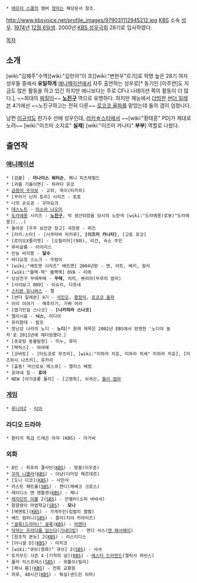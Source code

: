  * [[애프터 스쿨]]의 멤버 [[정아]]는 해당문서 참조.
http://www.kbsvoice.net/profile_images/979031112945212.jpg
[[KBS]] 소속 [[성우]]. [[1974년]] [[12월 6일]]생. 2000년 [[KBS 성우극회]] 28기로 입사하였다.

[[목차]]

== 소개 ==
[wiki:"김혜주"수맥][wiki:"김민아"이 흐][wiki:"변현우"르기]로 악명 높은 28기 여자 성우들 중에서 '''유일하게''' [[애니메이션]]에서 자주 출연하는 성우로[* 동기인 [이주연]도 지금도 많은 활동을 하고 있긴 하지만 애니보다는 주로 CF나 나레이션 쪽의 활동이 더 많다.], ~~희대의 [[찌질이]]~~ '''[[노진구]]''' 역으로 유명하다. 하지만 재능에서 [[더빙]]한 [[썬더 일레븐]] 4기에선 ~~노진구하고는 전혀 다른~~ [[로코코 울파]]를 맡았는데 둘의 갭이 엄청나다.

남편 [[이규석]]도 한기수 선배 성우인데, [[러키☆스타]]에서 ~~[wiki:"황태훈" PD]가 제대로 노려~~ [wiki:"이즈미 소지로" '''실제'''] [wiki:"이즈미 카나타" '''부부'''] 역할로 나왔다.

== 출연작 ==
=== [[애니메이션]] ===
 * [검볼] - '''아나이스 워터슨''', 페니 피츠제럴드
 * [귀를 기울이면] - 하라다 유코
 * [[금붕어 주의보]] - 교피, 욱이(타카피)
 * [꾸러기 닌자 토리] 시리즈 - 토토
 * 나의 손오공 - 꼬마요괴
 * [[데스노트]] - [[미소라 나오미]]
 * [[도라에몽]] 시리즈 - '''[[노진구]]''', 막 생산되었을 당시의 노란색 [wiki:"도라에몽(로봇)"도라에몽](...)
 * 돌아온 [우주 보안관 장고] 극장판 - 퍼즈
 * [러키☆스타] - [사쿠라바 히카루], '''[이즈미 카나타]''', [고토 유코]
 * [로미오X줄리엣] - [오필리아](9화), 리건, 숙소 주인
 * 루비글룸 - 아이리스
 * 만능 비리몽 - '''달수'''
 * 바다요정 스노크 - 우람이
 * [wiki:"배트맨 시리즈" 배트맨] 2004년판 - 옌, 아트, 베키, 칼리
 * [wiki:"블랙·잭" 블랙잭] OVA - 리에
 * 상상친구 꾸메푸메 - '''꾸메''', 치치, 쁘리따(뚜루의 엄마)
 * [사이보그 009] - 이슈킥, 다프네
 * [[스티븐 유니버스]] - 펄
 * [썬더 일레븐] 4기 - [[코구레 유야|석진오]], [[우라베 리카|황장미]], [[로코코 울파]]
 * 어리 이야기 - 메추라기, 가짜 어리
 * [엽기인걸 스나코] - '''[나카하라 스나코]'''
 * 엘리시움 - '''닉스''', 리디아
 * 유리함대 - 랄프
 * 장난감 나라의 노디 - '''노디'''[* 원래 제목은 2002년 EBS에서 방영한 '노디야 놀자'로 2011년에 재더빙했다.]
 * [쥬로링 동물탐정] - 미누, 루미
 * [택틱스] - 아야메
 * [코바토] - [타도코로 무츠미], [wiki:"미하라 치호, 미하라 치세" 미하라 치호], [미즈하시 나츠키], 유카리
 * [출동! 머신로보 레스큐] - 앨리스 베컴
 * 호야네 집 - '''호야'''
 * NEW [아기공룡 둘리] - [고영희], 쇠귀신, [[둘리 엄마]]
=== [[게임]] ===
 * [[루니아Z]] - [[티아]]
=== 라디오 드라마 ===
 * 환타지 특급 드래곤 라자 (KBS) - 아가씨
=== 외화 ===
 * 8인 : 최후의 결사단([[KBS]]) - 방홍(이우춘)
 * [[꼬마 니콜라]]([[KBS]]) - 아냥(다미앙 페르데르)
 * [도니 다코]([[KBS]]) - 사만사
 * 라스트 패트롤([[SBS]]) - 캔디(레베크 크로스)
 * 레이디스 앤 젠틀맨([[KBS]]) - 제니
 * [[레지던트 이블]] 2([[SBS]]) - 안젤라(소피 바바서)
 * 말괄량이 마법학교([[SBS]]) - '''모나'''
 * [메멘토]([[KBS]]) - 가게주인(킴벌리 캠벨)
 * 배드 컴퍼니([[SBS]]) - 줄리(지아 카라이즈)
 * [["셜록(드라마)" 셜록]]([[KBS]]) - [[어맨다]]
 * [[악마는 프라다를 입는다]]([[기내더빙]]) - 앤디 사스([[앤 해서웨이]]) 
 * [원초적 본능] 2([[KBS]]) - 리스티디스
 * [이니셜 D]([[KBS]]) - 미치코
 * [wiki:"큐브(영화)" 큐브] 2([[SBS]]) - 샤샤
 * 토치우드 시즌 4 [기적의 날]([[KBS]]) - [[에스터 드러먼드]](앨릭사 하빈스)
 * 폴라 익스프레스([[SBS]]) - 외톨이(빌리)
 * [패닉 룸]([[KBS]]) - 전화 교환원
 * 하루, 48시간([[KBS]]) - 뤄실(샌드린 뒤마)
